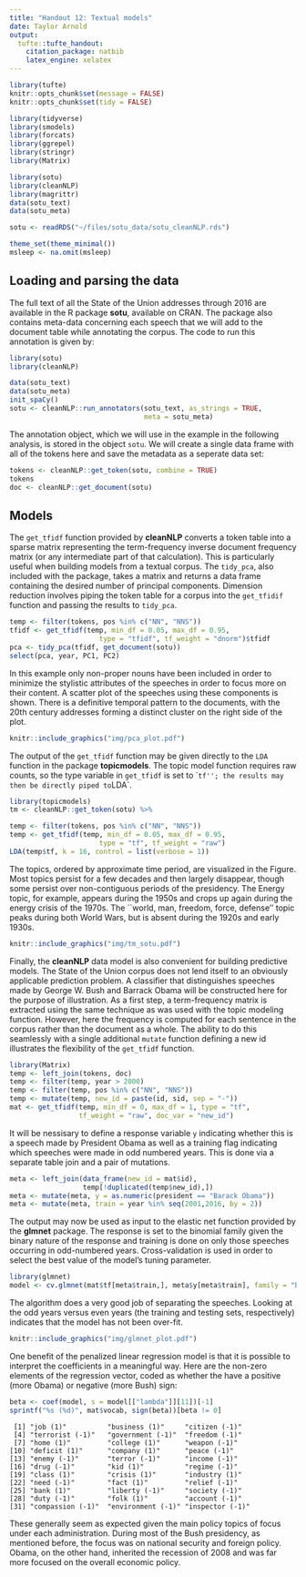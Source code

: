 ```yaml
---
title: "Handout 12: Textual models"
date: Taylor Arnold
output:
  tufte::tufte_handout:
    citation_package: natbib
    latex_engine: xelatex
---
```



```r
library(tufte)
knitr::opts_chunk$set(message = FALSE)
knitr::opts_chunk$set(tidy = FALSE)

library(tidyverse)
library(smodels)
library(forcats)
library(ggrepel)
library(stringr)
library(Matrix)

library(sotu)
library(cleanNLP)
library(magrittr)
data(sotu_text)
data(sotu_meta)

sotu <- readRDS("~/files/sotu_data/sotu_cleanNLP.rds")

theme_set(theme_minimal())
msleep <- na.omit(msleep)
```

\justify

## Loading and parsing the data

The full text of all the State of the Union addresses through 2016 are
available in the R package **sotu**, available
on CRAN. The package also contains meta-data concerning each speech
that we will add to the document table while annotating the corpus.
The code to run this annotation is given by:
```r
library(sotu)
library(cleanNLP)

data(sotu_text)
data(sotu_meta)
init_spaCy()
sotu <- cleanNLP::run_annotators(sotu_text, as_strings = TRUE,
                                 meta = sotu_meta)
```
The annotation object, which we will use in the example in the following
analysis, is stored in the object `sotu`. We will create a single
data frame with all of the tokens here and save the metadata
as a seperate data set:

```r
tokens <- cleanNLP::get_token(sotu, combine = TRUE)
tokens
doc <- cleanNLP::get_document(sotu)
```

## Models

The `get_tfidf` function provided by **cleanNLP** converts a token table into
a sparse matrix representing the term-frequency inverse document frequency matrix (or
any intermediate part of that calculation). This is particularly useful when building
models from a textual corpus. The `tidy_pca`, also included with the package,
takes a matrix and returns a data frame containing the desired number of principal
components. Dimension reduction involves piping the token table for a corpus
into the `get_tfidif` function and passing the results to `tidy_pca`.
```r
temp <- filter(tokens, pos %in% c("NN", "NNS"))
tfidf <- get_tfidf(temp, min_df = 0.05, max_df = 0.95,
                      type = "tfidf", tf_weight = "dnorm")$tfidf
pca <- tidy_pca(tfidf, get_document(sotu))
select(pca, year, PC1, PC2)
```
In this example only non-proper nouns have been included in order to minimize the
stylistic attributes of the speeches in order to focus more on their content.
A scatter plot of the speeches using these components is shown.
There is a definitive temporal pattern to the documents, with the
20th century addresses forming a distinct cluster on the right side of the plot.

```r
knitr::include_graphics("img/pca_plot.pdf")
```

The output of the `get_tfidf` function may be given directly to the `LDA`
function in the package **topicmodels**. The topic model function requires raw
counts, so the type variable in `get_tfidf` is set to ``tf''; the results may
then be directly piped to `LDA`.
```r
library(topicmodels)
tm <- cleanNLP::get_token(sotu) %>%

temp <- filter(tokens, pos %in% c("NN", "NNS"))
temp <- get_tfidf(temp, min_df = 0.05, max_df = 0.95,
                      type = "tf", tf_weight = "raw")
LDA(temp$tf, k = 16, control = list(verbose = 1))
```
The topics, ordered by approximate time period, are visualized in the Figure.
Most topics persist for a few decades and then largely disappear, though some persist over
non-contiguous periods of the presidency. The Energy topic, for example, appears during the
1950s and crops up again during the energy crisis of the 1970s. The ``world, man, freedom,
force, defense'' topic peaks during both World Wars, but is absent during the 1920s and early
1930s.

```r
knitr::include_graphics("img/tm_sotu.pdf")
```

Finally, the **cleanNLP** data model is also convenient for building predictive models.
The State of the Union corpus does not lend itself to an obviously applicable prediction problem.
A classifier that distinguishes speeches made by George W. Bush and Barrack Obama will be constructed
here for the purpose of illustration.
As a first step, a term-frequency matrix is extracted using the same technique as was used with
the topic modeling function. However, here the frequency is computed for each sentence in the
corpus rather than the document as a whole. The ability to do this seamlessly with a single
additional `mutate` function defining a new id illustrates the flexibility of the
`get_tfidf` function.
```r
library(Matrix)
temp <- left_join(tokens, doc)
temp <- filter(temp, year > 2000)
temp <- filter(temp, pos %in% c("NN", "NNS"))
temp <- mutate(temp, new_id = paste(id, sid, sep = "-"))
mat <- get_tfidf(temp, min_df = 0, max_df = 1, type = "tf",
                 tf_weight = "raw", doc_var = "new_id")
```
It will be nessisary to define a response variable `y` indicating whether this is a
speech made by President Obama as well as a training flag indicating which speeches were
made in odd numbered years. This is done via a separate table join and a pair of mutations.
```r
meta <- left_join(data_frame(new_id = mat$id),
                  temp[!duplicated(temp$new_id),])
meta <- mutate(meta, y = as.numeric(president == "Barack Obama"))
meta <- mutate(meta, train = year %in% seq(2001,2016, by = 2))
```
The output may now be used as input to the elastic net function provided
by the **glmnet** package. The response is set to the binomial family
given the binary nature of the response and training is done on only those speeches
occurring in odd-numbered years. Cross-validation is used in order to select the
best value of the model's tuning parameter.
```r
library(glmnet)
model <- cv.glmnet(mat$tf[meta$train,], meta$y[meta$train], family = "binomial")
```
The algorithm does a very good job of separating the speeches. Looking
at the odd years versus even years (the training and testing sets, respectively)
indicates that the model has not been over-fit.

```r
knitr::include_graphics("img/glmnet_plot.pdf")
```

One benefit of the penalized linear regression model is that it is possible to interpret the
coefficients in a meaningful way. Here are the non-zero elements of the regression vector,
coded as whether the have a positive (more Obama) or negative (more Bush) sign:
```r
beta <- coef(model, s = model[["lambda"]][11])[-1]
sprintf("%s (%d)", mat$vocab, sign(beta))[beta != 0]
```
```
 [1] "job (1)"          "business (1)"     "citizen (-1)"
 [4] "terrorist (-1)"   "government (-1)"  "freedom (-1)"
 [7] "home (1)"         "college (1)"      "weapon (-1)"
[10] "deficit (1)"      "company (1)"      "peace (-1)"
[13] "enemy (-1)"       "terror (-1)"      "income (-1)"
[16] "drug (-1)"        "kid (1)"          "regime (-1)"
[19] "class (1)"        "crisis (1)"       "industry (1)"
[22] "need (-1)"        "fact (1)"         "relief (-1)"
[25] "bank (1)"         "liberty (-1)"     "society (-1)"
[28] "duty (-1)"        "folk (1)"         "account (-1)"
[31] "compassion (-1)"  "environment (-1)" "inspector (-1)"
```
These generally seem as expected given the main policy topics of focus under
each administration. During most of the Bush presidency, as mentioned
before, the focus was on national security and foreign policy. Obama, on the other hand,
inherited the recession of 2008 and was far more focused on the overall economic policy.








